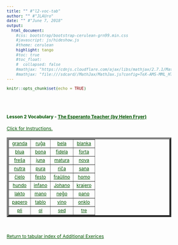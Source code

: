 ```yaml
---
title: "" #"l2-voc-tab"
author: "" #"JLAUro"
date: "" #"June 7, 2018"
output: 
  html_document:
    #css: bootstrap/bootstrap-cerulean-grn99.min.css
    #javascript: js/hideshow.js
    #theme: cerulean
    highlight: tango
    #toc: true
    #toc_float: 
    #  collapsed: false
    #mathjax: "https://cdnjs.cloudflare.com/ajax/libs/mathjax/2.7.1/MathJax.js?config=TeX-AMS-MML_HTMLorMML"
    #mathjax: "file:///sdcard//MathJax/MathJax.js?config=TeX-AMS-MML_HTMLorMML"
---
```


```r
knitr::opts_chunk$set(echo = TRUE)
```

<style>
a, body { 
color: #005500; 
font-size: 12px; 
}	

a:visited { color: #009900; }

[id^='tr'] {
display: none;
}

mark {
padding: 3px 3px;
text-align: left;
font-style: italic;
font-size: 10px;
background-color: #007700;
color: white;
margin-top: 0px;
margin-left: 5px;
}

</style>

<script type='text/javascript'>
function toggle_visibility(id) {
var e = document.getElementById(id);
e.style.display = ((e.style.display!='block') ? 'block' : 'none');
}
</script>

<br/><br/>

<p>
<h4>Lesson 2 Vocabulary  - <a  href=http://www.gutenberg.org/files/8177/8177-h/8177-h.htm>The Esperanto Teacher (by Helen Fryer)</a> <br/></h4>
<a id='r0' href='#' onclick="toggle_visibility('tr0');">
Click for Instructions.</a>
<div id='tr0'>
&nbsp;
<mark>Click on each link to toggle the English translation.  Reload page to turn off all translations.</mark>
</div>
</p>

<table width='100%' border='5px' cellspacing='5px' cellpadding='5px'>
<tr id='r1'>
<td align='center' valign='middle'><a id='item1' href='#r0' onclick="toggle_visibility('tr1');">granda</a>
<div id='tr1'><mark>adj     large</mark></div></td>

<td align='center' valign='middle'><a id='item2' href='#r0' onclick="toggle_visibility('tr2');">ruĝa</a>
<div id='tr2'><mark>adj     red</mark></div></td>

<td align='center' valign='middle'><a id='item3' href='#r0' onclick="toggle_visibility('tr3');">bela </a>
<div id='tr3'><mark>adj     beautiful</mark></div></td>

<td align='center' valign='middle'><a id='item4' href='#r0' onclick="toggle_visibility('tr4');">blanka</a>
<div id='tr4'><mark>adj     white</mark></div></td>
</tr>
<tr id='r2'>

<td align='center' valign='middle'><a id='item5' href='#r1' onclick="toggle_visibility('tr5');">blua</a>
<div id='tr5'><mark>adj     blue</mark></div></td>

<td align='center' valign='middle'><a id='item6' href='#r1' onclick="toggle_visibility('tr6');">bona</a>
<div id='tr6'><mark>adj     good</mark></div></td>

<td align='center' valign='middle'><a id='item7' href='#r1' onclick="toggle_visibility('tr7');">fidela</a>
<div id='tr7'><mark>adj     faithful</mark></div></td>

<td align='center' valign='middle'><a id='item8' href='#r1' onclick="toggle_visibility('tr8');">forta</a>
<div id='tr8'><mark>adj     strong</mark></div></td>
</tr>
<tr id='r3'>

<td align='center' valign='middle'><a id='item9' href='#r2' onclick="toggle_visibility('tr9');">freŝa</a>
<div id='tr9'><mark>adj     fresh</mark></div></td>

<td align='center' valign='middle'><a id='item10' href='#r2' onclick="toggle_visibility('tr10');">juna</a>
<div id='tr10'><mark>adj     young</mark></div></td>

<td align='center' valign='middle'><a id='item11' href='#r2' onclick="toggle_visibility('tr11');">matura</a>
<div id='tr11'><mark>adj     mature, ripe</mark></div></td>

<td align='center' valign='middle'><a id='item12' href='#r2' onclick="toggle_visibility('tr12');">nova</a>
<div id='tr12'><mark>adj     new</mark></div></td>
</tr>
<tr id='r4'>

<td align='center' valign='middle'><a id='item13' href='#r3' onclick="toggle_visibility('tr13');">nutra</a>
<div id='tr13'><mark>adj     nutritious</mark></div></td>

<td align='center' valign='middle'><a id='item14' href='#r3' onclick="toggle_visibility('tr14');">pura</a>
<div id='tr14'><mark>adj     pure. Clean</mark></div></td>

<td align='center' valign='middle'><a id='item15' href='#r3' onclick="toggle_visibility('tr15');">riĉa</a>
<div id='tr15'><mark>adj     rich </mark></div></td>

<td align='center' valign='middle'><a id='item16' href='#r3' onclick="toggle_visibility('tr16');">sana</a>
<div id='tr16'><mark>adj     well (healthy)</mark></div></td>
</tr>
<tr id='r5'>

<td align='center' valign='middle'><a id='item17' href='#r4' onclick="toggle_visibility('tr17');">ĉielo</a>
<div id='tr17'><mark>noun     sky, heaven</mark></div></td>

<td align='center' valign='middle'><a id='item18' href='#r4' onclick="toggle_visibility('tr18');">festo</a>
<div id='tr18'><mark>noun     holiday</mark></div></td>

<td align='center' valign='middle'><a id='item19' href='#r4' onclick="toggle_visibility('tr19');">fraŭlino</a>
<div id='tr19'><mark>noun     maiden lass, Miss</mark></div></td>

<td align='center' valign='middle'><a id='item20' href='#r4' onclick="toggle_visibility('tr20');">homo</a>
<div id='tr20'><mark>noun     man (human being)</mark></div></td>
</tr>
<tr id='r6'>

<td align='center' valign='middle'><a id='item21' href='#r5' onclick="toggle_visibility('tr21');">hundo</a>
<div id='tr21'><mark>noun     dog</mark></div></td>

<td align='center' valign='middle'><a id='item22' href='#r5' onclick="toggle_visibility('tr22');">infano</a>
<div id='tr22'><mark>noun     child</mark></div></td>

<td align='center' valign='middle'><a id='item23' href='#r5' onclick="toggle_visibility('tr23');">Johano</a>
<div id='tr23'><mark>noun     John</mark></div></td>

<td align='center' valign='middle'><a id='item24' href='#r5' onclick="toggle_visibility('tr24');">krajero</a>
<div id='tr24'><mark>noun     exercise book</mark></div></td>
</tr>
<tr id='r7'>

<td align='center' valign='middle'><a id='item25' href='#r6' onclick="toggle_visibility('tr25');">lakto</a>
<div id='tr25'><mark>noun     milk</mark></div></td>

<td align='center' valign='middle'><a id='item26' href='#r6' onclick="toggle_visibility('tr26');">mano</a>
<div id='tr26'><mark>noun     hand</mark></div></td>

<td align='center' valign='middle'><a id='item27' href='#r6' onclick="toggle_visibility('tr27');">neĝo</a>
<div id='tr27'><mark>noun     snow</mark></div></td>

<td align='center' valign='middle'><a id='item28' href='#r6' onclick="toggle_visibility('tr28');">pano</a>
<div id='tr28'><mark>noun     bread</mark></div></td>
</tr>
<tr id='r8'>

<td align='center' valign='middle'><a id='item29' href='#r7' onclick="toggle_visibility('tr29');">papero</a>
<div id='tr29'><mark>noun     paper</mark></div></td>

<td align='center' valign='middle'><a id='item30' href='#r7' onclick="toggle_visibility('tr30');">tablo</a>
<div id='tr30'><mark>noun     table</mark></div></td>

<td align='center' valign='middle'><a id='item31' href='#r7' onclick="toggle_visibility('tr31');">vino</a>
<div id='tr31'><mark>noun     wine</mark></div></td>

<td align='center' valign='middle'><a id='item32' href='#r7' onclick="toggle_visibility('tr32');">onklo</a>
<div id='tr32'><mark>noun     uncle</mark></div></td>
</tr>
<tr id='r9'>

<td align='center' valign='middle'><a id='item33' href='#r8' onclick="toggle_visibility('tr33');">pli</a>
<div id='tr33'><mark>     more</mark></div></td>

<td align='center' valign='middle'><a id='item34' href='#r8' onclick="toggle_visibility('tr34');">ol</a>
<div id='tr34'><mark>     than</mark></div></td>

<td align='center' valign='middle'><a id='item35' href='#r8' onclick="toggle_visibility('tr35');">sed</a>
<div id='tr35'><mark>     but</mark></div></td>

<td align='center' valign='middle'><a id='item36' href='#r8' onclick="toggle_visibility('tr36');">tre</a>
<div id='tr36'><mark>     very</mark></div></td>
</tr>
<tr id='r10'>

</tr>
</table>
<br/>
<p>
<a href=addExercises.html>Return to tabular index of Additional Exerices</a>
</p>

